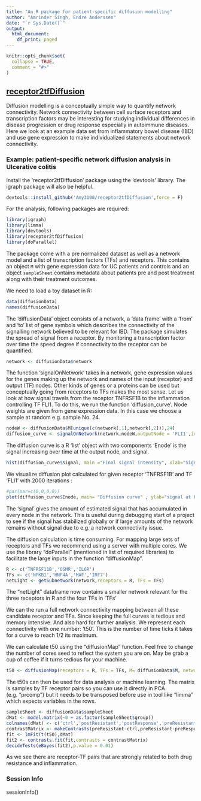 ---
title: "An R package for patient-specific diffusion modelling"
author: "Amrinder Singh, Endre Anderssen"
date: "`r Sys.Date()`"
output:
  html_document:
    df_print: paged
---

```{r setup, include = FALSE}
knitr::opts_chunk$set(
  collapse = TRUE,
  comment = "#>"
)

```

## **[receptor2tfDiffusion](https://github.com/Amy3100/receptor2tfDiffusion)**

Diffusion modelling is a conceptually simple way to quantify network connectivity. Network connectivity between cell surface receptors and transcription factors may be interesting for studying individual differences in disease progression or drug response especially in autoimmune diseases. Here we look at an example data set from inflammatory bowel disease (IBD) and use gene expression to make individualized statements about network connectivity.


### Example: patient-specific network diffusion analysis in Ulcerative colitis 

Install the 'receptor2tfDiffusion' package using the 'devtools' library. The igraph package will also be helpful.

```{r}

devtools::install_github('Amy3100/receptor2tfDiffusion',force = F)

```

For the analysis, following packages are required:

```{r, message=FALSE, echo=FALSE}

library(igraph)
library(limma)
library(devtools)
library(receptor2tfDiffusion)
library(doParallel)

```
The package come with a pre normalized dataset as well as a network model and a list of transcription factors (TFs) and receptors. This contains an object `M` with gene expression data for UC patients and controls and an object `sampleSheet` contains metadata about patients pre and post treatment along with their treatment outcomes.

We need to load a toy dataset in R:

```{r, message=TRUE}

data(diffusionData)
names(diffusionData)

```

The 'diffusionData' object consists of a network, a 'data frame' with a 'from' and 'to' list of gene symbols which describes the connectivity of the signalling network believed to be relevant for IBD. The package simulates the spread of signal from a receptor. By monitoring a transcription factor over time the speed degree if connectivity to the receptor can be quantified. 

```{r}

network <- diffusionData$network 

```


The function 'signalOnNetwork' takes in a network, gene expression values for the genes making up the network and names of the input (receptor) and output (TF) nodes. Other kinds of genes or a proteins can be used but conceptually going from receptors to TFs makes the most sense. Let us look at how signal travels from the receptor TNFRSF1B to the inflammation controlling TF FLI1. To do this, we run the function 'diffusion_curve'. Node weights are given from gene expression data. In this case we choose a sample at random e.g. sample No. 24.  

```{r }

nodeW <- diffusionData$M[unique(c(network[,1],network[,2])),24]
diffusion_curve <- signalOnNetwork(network,nodeW,outputNode = 'FLI1',inputNode = 'TNFRSF1B',n = 2000)

```

The diffusion curve is a R 'list' object with two components 'Enode' is the signal increasing over time at the output node, and signal.

```{r, dpi=70, fig.width=8, fig.height=8}

hist(diffusion_curve$signal, main ="Final signal intensity", xlab="Signal" )

```

We visualize diffusion plot calculated for given receptor 'TNFRSF1B' and TF 'FLI1' with 2000 iterations :

```{r, dpi=70, fig.width=8, fig.height=8}

#par(mar=c(0,0,0,0))
plot(diffusion_curve$Enode, main= "Diffusion curve" , ylab="signal at FLI1", xlab="time ticks")

```


The 'signal' gives the amount of estimated signal that has accumulated in every node in the network. This is useful during debugging start of a project to see if the signal has stabilized globally or if large amounts of the network remains without signal due to e.g. a network connectivity issue.

The diffusion calculation is time consuming. For mapping large sets of receptors and TFs we recommend using a server with multiple cores. We use the library "doParallel" (mentioned in list of required libraries) to facilitate the large inputs in the function "diffusionMap".


```{r, warning=FALSE}

R <- c('TNFRSF11B','OSMR','IL6R')
TFs <- c('NFKB1','HNF4A','MAF','IRF7')
netLight <- getSubnetwork(network,receptors = R, TFs = TFs)

```

The "netLight" dataframe now contains a smaller network relevant for the three receptors in R and the four TFs in 'TFs'

We can the run a full network connectivity mapping between all these candidate receptor and TFs. Since keeping the full curves is tedious and memory intensive. And also hard for further analysis. We represent each connectivity with one number: 't50'. This is the number of time ticks it takes for a curve to reach 1/2 its maximum. 

We can calculate t50 using the "diffusionMap" function. Feel free to change the number of cores seed to reflect the system you are on. May be grab a cup of coffee if it turns tedious for your machine. 

```{r}

t50 <- diffusionMap(receptors = R, TFs = TFs, M= diffusionData$M, network = netLight, nCores = 2, nTicks = 1000) 

```

The t50s can then be used for data analysis or machine learning. The matrix is samples by TF receptor pairs so you can use it directly in PCA (e.g. "prcomp") but it needs to be transposed before use in tool like "limma" which expects variables in the rows.

```{r message=T}

sampleSheet <- diffusionData$sampleSheet
dMat <- model.matrix(~0 + as.factor(sampleSheet$group))
colnames(dMat) <- c('ctrl','postResistant','postResponse','preResistant','preResponse')
contrastMatrix <- makeContrasts(preResistant-ctrl,preResistant-preResponse,levels = dMat)
fit <- lmFit(t(t50),dMat)
fit2 <- contrasts.fit(fit,contrasts = contrastMatrix)
decideTests(eBayes(fit2),p.value = 0.01)

```
As we see there are receptor-TF pairs that are strongly related to both drug resistance and inflammation.

### Session Info

sessionInfo()
